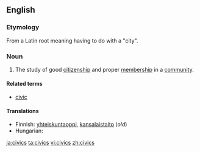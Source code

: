 ==English==

===Etymology===
From a Latin root meaning having to do with a "city".

===Noun===
{{infl|en|noun}}

# The study of good [[citizenship]] and proper [[membership]] in a [[community]].

====Related terms====
*[[civic]]

====Translations====
{{trans-top|the study of good citizenship and proper membership in a community}}
*Finnish: [[yhteiskuntaoppi]], [[kansalaistaito]] (''old'')
*Hungarian: {{t|hu|állampolgári ismeretek}}
{{trans-mid}}
{{trans-bottom}}

[[ja:civics]]
[[ta:civics]]
[[vi:civics]]
[[zh:civics]]